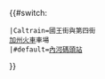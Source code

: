 {{#switch:{{{type}}}
 |Caltrain=國王街與第四街<br>[[加州火車]]車場
 |#default=[[內河碼頭站]]
}}<noinclude>[[Category:舊金山輕軌模板|{{PAGENAME}}]]</noinclude>